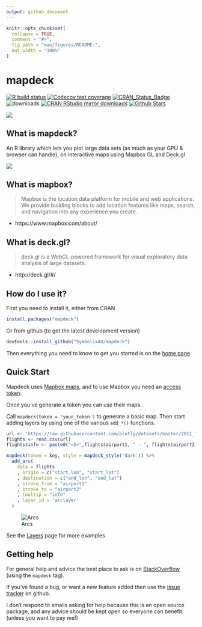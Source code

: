 ```yaml
---
output: github_document
---
```


<!-- README.md is generated from README.Rmd. Please edit that file -->

```r
knitr::opts_chunk$set(
  collapse = TRUE,
  comment = "#>",
  fig.path = "man/figures/README-",
  out.width = "100%"
)
```
# mapdeck

[![R build status](https://github.com/SymbolixAU/mapdeck/workflows/R-CMD-check/badge.svg)](https://github.com/SymbolixAU/mapdeck/actions)
[![Codecov test coverage](https://codecov.io/gh/symbolixau/mapdeck/branch/master/graph/badge.svg)](https://codecov.io/gh/symbolixau/mapdeck?branch=master)
[![CRAN_Status_Badge](http://www.r-pkg.org/badges/version/mapdeck)](https://CRAN.R-project.org/package=mapdeck)
![downloads](http://cranlogs.r-pkg.org/badges/grand-total/mapdeck)
[![CRAN RStudio mirror downloads](http://cranlogs.r-pkg.org/badges/mapdeck)](https://CRAN.R-project.org/package=mapdeck)
[![Github Stars](https://img.shields.io/github/stars/SymbolixAU/mapdeck.svg?style=social&label=Github)](https://github.com/SymbolixAU/mapdeck)

![](./docs/articles/img/articles/hexagons.png)

## What is mapdeck?

An R library which lets you plot large data sets (as much as your GPU &
browser can handle), on interactive maps using Mapbox GL and Deck.gl

![](./docs/articles/img/articles/polygon_transitions.gif)

## What is mapbox?

> Mapbox is the location data platform for mobile and web applications. We provide building blocks to add location features like maps, search, and navigation into any experience you create.

- https://www.mapbox.com/about/

## What is deck.gl?

> deck.gl is a WebGL-powered framework for visual exploratory data analysis of large datasets.

- http://deck.gl/#/

## How do I use it? 

First you need to install it, either from CRAN

```r
install.packages("mapdeck")
```

Or from github (to get the latest development version)

```r
devtools::install_github("SymbolixAU/mapdeck")
```

Then everything you need to know to get you started is on the [home page](https://symbolixau.github.io/mapdeck/articles/mapdeck.html)



## Quick Start

Mapdeck uses [Mapbox maps](https://www.mapbox.com/), and to use Mapbox you need an [access token](https://www.mapbox.com/help/how-access-tokens-work/).

Once you've generate a token you can use their maps.

Call `mapdeck(token = 'your_token')` to generate a basic map. Then start adding layers by using one of the various `add_*()` functions. 

```r
url <- 'https://raw.githubusercontent.com/plotly/datasets/master/2011_february_aa_flight_paths.csv'
flights <- read.csv(url)
flights$info <- paste0("<b>",flights$airport1, " - ", flights$airport2, "</b>")

mapdeck(token = key, style = mapdeck_style('dark')) %>%
  add_arc(
    data = flights
    , origin = c("start_lon", "start_lat")
    , destination = c("end_lon", "end_lat")
    , stroke_from = "airport1"
    , stroke_to = "airport2"
    , tooltip = "info"
    , layer_id = 'arclayer'
  )
```

![Arcs](./vignettes/img/readme_arcs_small.gif)


See the [Layers](https://symbolixau.github.io/mapdeck/articles/layers.html) page for more examples

## Getting help

For general help and advice the best place to ask is on [StackOverflow](https://stackoverflow.com/questions/tagged/mapdeck) (using the `mapdeck` tag).

If you've found a bug, or want a new feature added then use the [issue tracker](https://github.com/SymbolixAU/mapdeck/issues) on github.

I don't respond to emails asking for help because this is an open source package, and any advice should be kept open so everyone can benefit. (unless you want to pay me!)



